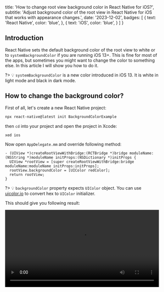 
  title: 'How to change root view background color in React Native for iOS?',
  subtitle: 'Adjust background color of the root view in React Native for iOS that works with appearance changes.',
  date: '2023-12-02',
  badges: [
    {
      text: 'React Native',
      color: 'blue',
    },
    {
      text: 'iOS',
      color: 'blue',
    }
  ]
}

## Introduction

React Native sets the default background color of the root view to white or to `systemBackgroundColor` if you are running iOS 13+. This is fine for most of the apps, but sometimes you might want to change the color to something else. In this article I will show you how to do it.

?> 💡 `systemBackgroundColor` is a new color introduced in iOS 13. It is white in light mode and black in dark mode.

## How to change the background color?

First of all, let's create a new React Native project:

```bash
npx react-native@latest init BackgroundColorExample
```

then `cd` into your project and open the project in Xcode:

```bash
xed ios
```

Now open `AppDelegate.mm` and override following method: 

```objc
- (UIView *)createRootViewWithBridge:(RCTBridge *)bridge moduleName:(NSString *)moduleName initProps:(NSDictionary *)initProps {
  UIView *rootView = [super createRootViewWithBridge:bridge moduleName:moduleName initProps:initProps];
  rootView.backgroundColor = [UIColor redColor];
  return rootView;
}
```

?> 💡 `backgroundColor` property expects `UIColor` object. You can use [uicolor.io](https://www.uicolor.io/) to convert hex to `UIColor` initializer.

This should give you following result:

<video controls width="100%" src='https://res.cloudinary.com/dangiiuvf/video/upload/f_auto:video,q_auto/p3i9bbsdpvf2hs4agqub' />

This looks great in one appearance, but what if you want to change the background color based on the current appearance? Let's say you want to have red background in light mode and blue background in dark mode.

## Changing background color based on the current appearance

To achieve this we will create a new class called `AppearanceAwareRootView` that will be responsible for creating the root view and updating the background color based on the current appearance.

Let's start by creating a header file: `AppearanceAwareRootView.h` with following content:

```objc
#import <React/RCTBridge.h>

@interface AppearanceAwareRootView: UIView

- (instancetype)initWithBridge:(RCTBridge *)bridge
                    moduleName:(NSString *)moduleName
             initialProperties:(NSDictionary *)initialProperties
                  enableFabric:(BOOL)enableFabric;

@end
```

It has a single initializer that will be responsible for creating the root view and setting up the constraints.

Now let's create the implementation file: `AppearanceAwareRootView.mm` with following content:

x> ❗️ Make sure to change the file extension to `.mm` instead of `.m` as `RCTAppSetupDefaultRootView` is an Objective-C++ function.

```objc
#import <RCTAppSetupUtils.h>
#import "AppearanceAwareRootView.h"

@implementation AppearanceAwareRootView

- (instancetype)initWithBridge:(RCTBridge *)bridge moduleName:(NSString *)moduleName initialProperties:(NSDictionary *)initialProperties enableFabric:(BOOL)enableFabric {
  
  if (self = [super init]) {
    UIView *rootView = RCTAppSetupDefaultRootView(bridge, moduleName, initialProperties, enableFabric);
    [self addSubview:rootView];
    [self setupConstraintsForSubview:rootView];
    [self updateBackgroundColor:rootView];
  }
  
  return self;
}

/**
 Setup constraints for `subview` to fit the whole parent
 */
- (void)setupConstraintsForSubview:(UIView *)subview {
  subview.translatesAutoresizingMaskIntoConstraints = NO;
  
  NSLayoutConstraint *leadingConstraint = [subview.leadingAnchor constraintEqualToAnchor:self.leadingAnchor];
  NSLayoutConstraint *trailingConstraint = [subview.trailingAnchor constraintEqualToAnchor:self.trailingAnchor];
  NSLayoutConstraint *topConstraint = [subview.topAnchor constraintEqualToAnchor:self.topAnchor];
  NSLayoutConstraint *bottomConstraint = [subview.bottomAnchor constraintEqualToAnchor:self.bottomAnchor];
  
  [NSLayoutConstraint activateConstraints:@[leadingConstraint, trailingConstraint, topConstraint, bottomConstraint]];
}

/**
Update subview background color based on current `userInterfaceStyle`
 */
- (void) updateBackgroundColor:(UIView *)subview {
  if (self.traitCollection.userInterfaceStyle == UIUserInterfaceStyleDark) {
    subview.backgroundColor = [UIColor blueColor]; // Dark Appearance
  } else {
    subview.backgroundColor = [UIColor redColor]; // White Appearance
  }
}

/**
 Listen to changes of `traitCollection` to update background color
 */
- (void)traitCollectionDidChange:(UITraitCollection *)previousTraitCollection {
  [self updateBackgroundColor:self.subviews.firstObject];
}

@end
```



Now inside `AppDelegate.mm` change the method to following:

```objc
- (UIView *)createRootViewWithBridge:(RCTBridge *)bridge moduleName:(NSString *)moduleName initProps:(NSDictionary *)initProps {
  BOOL enableFabric = NO;
#if RCT_NEW_ARCH_ENABLED
  enableFabric = self.fabricEnabled;
#endif
  return [[AppearanceAwareRootView alloc] initWithBridge:bridge moduleName:moduleName initialProperties:initProps enableFabric:enableFabric];
}
```

The `AppearanceAwareRootView` will now listen to changes of `traitCollection` and update the background color accordingly.

This is the result: 

<video controls width="100%" src='https://res.cloudinary.com/dangiiuvf/video/upload/f_auto:video,q_auto/yl1wj11gw3p3aufgwu1i' />

?> 💡 If you are using Expo, you can use the [SystemUI](https://docs.expo.dev/versions/latest/sdk/system-ui/) library to achieve this but it can only set the appearance to a static color.  

## That's all
Thanks for reading! I hope you found this article useful. If you have any questions or feedback feel free to reach out to me on [Twitter](https://twitter.com/o_kwasniewski).

